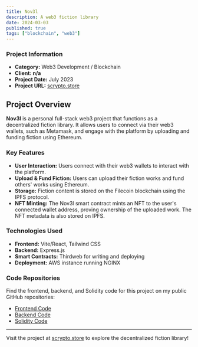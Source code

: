 ```yaml
---
title: Nov3l
description: A web3 fiction library
date: 2024-03-03
published: true
tags: ["blockchain", "web3"]
---
```


<div className="grid grid-cols-1 md:grid-cols-2">
    <div id="phone-outer-container" className="md:scale-1">
        <div id="image-container">
            <div id="phone-depth"></div>
            <div id="phone">
                <div id="phone-camera-area">
                    <div id="phone-camera"></div>
                </div>
                <div id="phone-screen">
                    <div className="shine"></div>
                </div>
            </div>
        </div>
    </div>
    <div>
        <h3>Project Information</h3>
        <ul>
            <li><strong>Category:</strong> Web3 Development / Blockchain</li>
            <li><strong>Client: n/a</strong></li>
            <li><strong>Project Date:</strong> July 2023</li>
            <li><strong>Project URL:</strong> <a href="https://scrypto.store">scrypto.store</a></li>
        </ul>
    </div>
</div>

## Project Overview
**Nov3l** is a personal full-stack web3 project that functions as a decentralized fiction library. It allows users to connect via their web3 wallets, such as Metamask, and engage with the platform by uploading and funding fiction using Ethereum.

### Key Features
- **User Interaction:** Users connect with their web3 wallets to interact with the platform.
- **Upload & Fund Fiction:** Users can upload their fiction works and fund others' works using Ethereum.
- **Storage:** Fiction content is stored on the Filecoin blockchain using the IPFS protocol.
- **NFT Minting:** The Nov3l smart contract mints an NFT to the user's connected wallet address, proving ownership of the uploaded work. The NFT metadata is also stored on IPFS.

### Technologies Used
- **Frontend:** Vite/React, Tailwind CSS
- **Backend:** Express.js
- **Smart Contracts:** Thirdweb for writing and deploying
- **Deployment:** AWS instance running NGINX

### Code Repositories
Find the frontend, backend, and Solidity code for this project on my public GitHub repositories:
- [Frontend Code](https://github.com/MathewKennedy/nov3l)
- [Backend Code](https://github.com/MathewKennedy/nov3l-server)
- [Solidity Code](https://github.com/MathewKennedy/nov3l-smart-contract)

---

Visit the project at [scrypto.store](https://scrypto.store) to explore the decentralized fiction library!